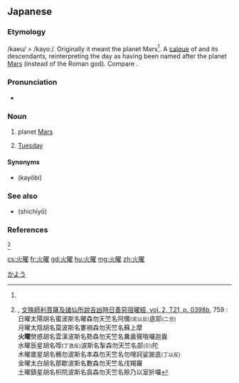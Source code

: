 ==Japanese==
{{ja-kanjitab|か|よう|yomi=o}}

===Etymology===
/kaeu/ > /kayoː/. Originally it meant the planet Mars<ref name="Amoghavajra" />. A [[calque]] of {{cog|la|dies Martis}} and its descendants, reinterpreting the day as having been named after the planet [[Mars]] (instead of the Roman god). Compare {{m|ja|火星|tr=kasei|gloss=Mars (planet)}}.

===Pronunciation===
* {{IPA|/kajoː/|lang=ja}}

===Noun===
{{ja-noun|かよう|hhira=くわえう}}

# {{lb|ja|archaic}} planet [[Mars]]
# [[Tuesday]]

====Synonyms====
* {{l|ja|火曜日}} (kayōbi)

===See also===
* {{l|ja|七曜}} (shichiyō)

===References===
<references>
<ref name="Amoghavajra">{{w|Amoghavajra}}, [http://www.buddhist-canon.com/SUTRA/JMiJiao/T210398b.htm 文殊師利菩薩及諸仙所說吉凶時日善惡宿曜經, vol. 2, T21, p. 0398b], 759 :<br
/>日曜太陽胡名蜜波斯名曜森勿天竺名阿儞<small>(泥以反)</small>底耶<small>(二合)</small><br
/>月曜太陰胡名莫波斯名婁禍森勿天竺名蘇上摩<br
/>'''火曜'''熒惑胡名雲漢波斯名勢森勿天竺名糞盎聲哦囉迦盎<br
/>水曜辰星胡名咥<small>(丁逸反)</small>波斯名掣森勿天竺名部<small>(引)</small>陀<br
/>木曜歲星胡名鶻勿波斯名本森勿天竺名勿哩訶娑跛底<small>(丁以反)</small><br
/>金曜太白胡名那歇波斯名數森勿天竺名戌羯羅<br
/>土曜鎮星胡名枳院波斯名翕森勿天竺名賒乃以室折囉</ref>
</references>
[[Category:ja:Days of the week|かよう]]

[[cs:火曜]]
[[fr:火曜]]
[[gd:火曜]]
[[hu:火曜]]
[[mg:火曜]]
[[zh:火曜]]
